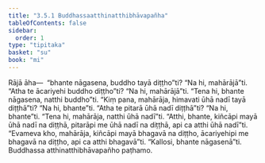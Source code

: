 ```yaml
---
title: "3.5.1 Buddhassaatthinatthibhāvapañha"
tableOfContents: false
sidebar:
  order: 1
type: "tipitaka"
basket: "su"
book: "mi"
---
```



<DynamicBreadcrumb />

<Division number="73" book="mi">

<Paragraph number="360" book="mi">
Rājā āha—  “bhante nāgasena, buddho tayā diṭṭho”ti? “Na hi, mahārājā”ti. “Atha te ācariyehi buddho diṭṭho”ti? “Na hi, mahārājā”ti. “Tena hi, bhante nāgasena, natthi buddho”ti. “Kiṃ pana, mahārāja, himavati ūhā nadī tayā diṭṭhā”ti? “Na hi, bhante”ti. “Atha te pitarā ūhā nadī diṭṭhā”ti? “Na hi, bhante”ti. “Tena hi, mahārāja, natthi ūhā nadī”ti. “Atthi, bhante, kiñcāpi mayā ūhā nadī na diṭṭhā, pitarāpi me ūhā nadī na diṭṭhā, api ca atthi ūhā nadī”ti. “Evameva kho, mahārāja, kiñcāpi mayā bhagavā na diṭṭho, ācariyehipi me bhagavā na diṭṭho, api ca atthi bhagavā”ti.
</Paragraph>

<Paragraph number="361" book="mi">
“Kallosi, bhante nāgasenā”ti.

</Paragraph>
</Division>

<Paragraph number="362" type="center" book="mi">
Buddhassa atthinatthibhāvapañho paṭhamo.
</Paragraph>
